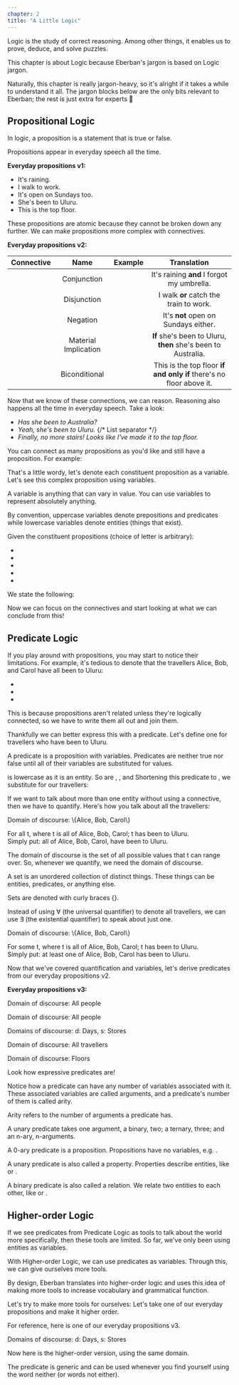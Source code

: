 ```yaml
---
chapter: 2
title: "A Little Logic"
---
```


Logic is the study of correct reasoning. Among other things, it enables us to
prove, deduce, and solve puzzles.

This chapter is about Logic because Eberban's jargon is based on Logic jargon.

Naturally, this chapter is really jargon-heavy, so it's alright if it takes a
while to understand it all. The jargon blocks below are the only bits relevant
to Eberban; the rest is just extra for experts 🙂

## Propositional Logic

<Info type="jargon" title="Propositions">
In logic, a proposition is a statement that is true or false.
</Info>

Propositions appear in everyday speech all the time.

**Everyday propositions v1:**

- It's raining.
- I walk to work.
- It's open on Sundays too.
- She's been to Uluru.
- This is the top floor.

These propositions are atomic because they cannot be broken down any further. We
can make propositions more complex with connectives.

**Everyday propositions v2:**

| Connective                   | Name                 | Example                                                                                        | Translation                                                         |
|:----------------------------:|:--------------------:|:----------------------------------------------------------------------------------------------:|:-------------------------------------------------------------------:|
| <Latex formula="\land" />    | Conjunction          | <Latex formula="\text{It's raining.} \\ \land \\ \text{I forgot my umbrella.}" />              | It's raining **and** I forgot my umbrella.                          |
| <Latex formula="\lor" />     | Disjunction          | <Latex formula="\text{I walk to work.} \\ \lor \\ \text{I catch the train to work.}" />        | I walk **or** catch the train to work.                              |
| <Latex formula="\lnot" />    | Negation             | <Latex formula="\lnot(\text{It's open on Sundays too.})" />                                    | It's **not** open on Sundays either.                                |
| <Latex formula="\implies" /> | Material Implication | <Latex formula="\text{She's been to Uluru.} \\ \implies \\ \text{She's been to Australia.}" /> | **If** she's been to Uluru, **then** she's been to Australia.       |
| <Latex formula="\iff" />     | Biconditional        | <Latex formula="\text{This is the top floor.} \\ \iff \\ \text{There's no floor above it.}" /> | This is the top floor **if and only if** there's no floor above it. |

Now that we know of these connections, we can reason. Reasoning also happens all
the time in everyday speech. Take a look:

- _Has she been to Australia?_
- _Yeah, she's been to Uluru._
{/* List separator */}
- _Finally, no more stairs! Looks like I've made it to the top floor._

You can connect as many propositions as you'd like and still have a proposition.
For example:

<Latex block formula="(\text{The sky is clear.} ∧ ((\text{It's night.} ∧ ¬(\text{It's too cold.})) ∨ \text{It's the golden hour.})) → \text{The old man goes for a walk.}" />

That's a little wordy, let's denote each constituent proposition as a variable.
Let's see this complex proposition using variables.

<Info type="jargon" title="Variables">
A variable is anything that can vary in value. You can use variables to
represent absolutely anything.

By convention, uppercase variables denote prepositions and predicates while
lowercase variables denote entities (things that exist).
</Info>

Given the constituent propositions (choice of letter is arbitrary):

- <Latex formula="S\text{: The sky is clear.}" />
- <Latex formula="N\text{: It's night.}" />
- <Latex formula="C\text{: It's too cold.}" />
- <Latex formula="G\text{: It's the } \href{https://en.wikipedia.org/wiki/Golden_hour_(photography)}{\text{golden hour}}\text{.}" />
- <Latex formula="W\text{: The old man goes for a walk.}" />

We state the following:

<Latex block formula="(S \land ((N \land \lnot C) \lor G)) \to W" />

Now we can focus on the connectives and start looking at what we can conclude
from this!

## Predicate Logic

If you play around with propositions, you may start to notice their limitations.
For example, it's tedious to denote that the travellers Alice, Bob, and Carol
have all been to Uluru:

- <Latex formula="A\text{: Alice has been to Uluru.}" />
- <Latex formula="B\text{: Bob has been to Uluru.}" />
- <Latex formula="C\text{: Carol has been to Uluru.}" />

<Latex block formula="A \land B \land C" />

This is because propositions aren't related unless they're logically connected,
so we have to write them all out and join them.

Thankfully we can better express this with a predicate. Let's define one for
travellers who have been to Uluru.

<Info type="jargon" title="Predicates">
A predicate is a proposition with variables. Predicates are neither true nor
false until all of their variables are substituted for values.
</Info>

<Latex block formula="\texttt{HAS\_BEEN\_TO\_ULURU}(t): t \text{ has been to Uluru.}" />

<Latex formula="t" /> is lowercase as it is an entity. So are
<Latex formula="alice" />, <Latex formula="bob" />, and
<Latex formula="carol." /> Shortening this predicate to
<Latex formula="U(t)" />, we substitute <Latex formula="t" /> for our
travellers:

<Latex block formula="U(alice) \land U(bob) \land U(carol)" />

If we want to talk about more than one entity without using a connective, then
we have to quantify. Here's how you talk about all the travellers:

<Latex block formula="\forall U(t)">
    <p slot="header">Domain of discourse: \{Alice, Bob, Carol\}</p>
    <span class="block mt-4" slot="footer">
        <span>For all t, where t is all of Alice, Bob, Carol; t has been to Uluru.</span>
        <br />
        <span>Simply put: all of Alice, Bob, Carol, have been to Uluru.</span>
    </span>
</Latex>

The domain of discourse is the set of all possible values that t can range over.
So, whenever we quantify, we need the domain of discourse.

<Info type="jargon" title="Sets">
A set is an unordered collection of distinct things. These things can be
entities, predicates, or anything else.

Sets are denoted with curly braces \{\}.
</Info>

Instead of using ∀ (the universal quantifier) to denote all travellers, we can
use ∃ (the existential quantifier) to speak about just one.

<Latex block formula="\exists U(t)">
    <p slot="header">Domain of discourse: \{Alice, Bob, Carol\}</p>
    <span class="block mt-4" slot="footer">
        <span>For some t, where t is all of Alice, Bob, Carol; t has been to Uluru.</span>
        <br />
        <span>Simply put: at least one of Alice, Bob, Carol has been to Uluru.</span>
    </span>
</Latex>

Now that we've covered quantification and variables, let's derive predicates
from our everyday propositions v2.

**Everyday propositions v3:**

<Latex block formula="\exists p \ \texttt{RAINING} \land \texttt{FORGOT\_THEIR\_UMBRELLA}(p)">
    <p slot="header">Domain of discourse: All people</p>
</Latex>

<Latex block formula="\exists p \ \texttt{WALKS\_TO\_WORK}(p) \lor \texttt{TRAINS\_TO\_WORK}(p)">
    <p slot="header">Domain of discourse: All people</p>
</Latex>

<Latex block formula="\exists d \ \lnot \texttt{IS\_SUNDAY}(d), \ \exists s \ \texttt{IS\_OPEN}(s) \land \lnot(\texttt{IS\_TODAY}(d) \lor \texttt{IS\_TODAY}(sunday))">
    <p slot="header">Domains of discourse: d: Days, s: Stores</p>
</Latex>

<Latex block formula="\exists t \ U(t) \implies \texttt{HAS\_BEEN\_TO\_AUSTRALIA}(t)">
    <p slot="header">Domain of discourse: All travellers</p>
</Latex>

<Latex block formula="\exists f,t \ \texttt{IS\_TOP\_FLOOR}(t) \iff \lnot \texttt{IS\_ABOVE}(f,t)">
    <p slot="header">Domain of discourse: Floors</p>
</Latex>

Look how expressive predicates are!

Notice how a predicate can have any number of variables associated with it.
These associated variables are called arguments, and a predicate's number of
them is called arity.

<Info type="jargon" title="Arity">
Arity refers to the number of arguments a predicate has.

A unary predicate takes one argument, a binary, two; a ternary, three; and an
n-ary, n-arguments. 

A 0-ary predicate is a proposition. Propositions have no variables, e.g. <Latex formula="\texttt{RAINING}" />.

A unary predicate is also called a property. Properties describe entities, like
<Latex formula="\texttt{IS\_TALL}(p)" /> or <Latex formula="\texttt{IS\_TOP\_FLOOR}(t)" />.

A binary predicate is also called a relation. We relate two entities to each
other, like <Latex formula="\texttt{IS\_MOTHER\_OF}(x,y)" /> or <Latex formula="\texttt{IS\_ABOVE}(f,t)" />.
</Info>

## Higher-order Logic

If we see predicates from Predicate Logic as tools to talk about the world more
specifically, then these tools are limited. So far, we've only been using
entities as variables.

With Higher-order Logic, we can use predicates as variables. Through this, we
can give ourselves more tools.

By design, Eberban translates into higher-order logic and uses this idea of
making more tools to increase vocabulary and grammatical function.

Let's try to make more tools for ourselves:
Let's take one of our everyday propositions and make it higher order.

For reference, here is one of our everyday propositions v3.

<Latex block formula="\exists d \ \lnot \texttt{IS\_SUNDAY}(d), \ \exists s \ \texttt{IS\_OPEN}(s) \land \lnot(\texttt{IS\_TODAY}(d) \lor \texttt{IS\_TODAY}(sunday))">
    <p slot="header">Domains of discourse: d: Days, s: Stores</p>
</Latex>

Now here is the higher-order version, using the same domain.

<Latex block formula="\texttt{NEITHER\_WHEN}(P,X,Y): P \land \lnot(X \lor Y)" />
<Latex block formula="\texttt{NEITHER\_OPEN\_ON}(s,x,y): \texttt{NEITHER\_WHEN}(\texttt{IS\_OPEN}(s), \texttt{IS\_TODAY}(x), \texttt{IS\_TODAY}(y)))" />
<Latex block formula="\exists d \ \lnot \texttt{IS\_SUNDAY}(d), \exists s \ \texttt{NEITHER\_OPEN\_ON}(s,d,sunday)" />

The <Latex formula="\texttt{NEITHER\_WHEN}" /> predicate is generic and can be
used whenever you find yourself using the word neither (or words not either).
